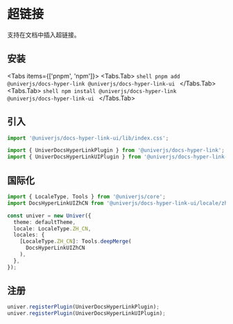 
# 超链接

支持在文档中插入超链接。

## 安装

<Tabs items={['pnpm', 'npm']}>
  <Tabs.Tab>
    ```shell
    pnpm add @univerjs/docs-hyper-link @univerjs/docs-hyper-link-ui
    ```
  </Tabs.Tab>
  <Tabs.Tab>
    ```shell
    npm install @univerjs/docs-hyper-link @univerjs/docs-hyper-link-ui
    ```
  </Tabs.Tab>
</Tabs>

## 引入

```typescript
import '@univerjs/docs-hyper-link-ui/lib/index.css';

import { UniverDocsHyperLinkPlugin } from '@univerjs/docs-hyper-link';
import { UniverDocsHyperLinkUIPlugin } from '@univerjs/docs-hyper-link-ui';
```

## 国际化

```typescript
import { LocaleType, Tools } from '@univerjs/core';
import DocsHyperLinkUIZhCN from '@univerjs/docs-hyper-link-ui/locale/zh-CN';

const univer = new Univer({
  theme: defaultTheme,
  locale: LocaleType.ZH_CN,
  locales: {
    [LocaleType.ZH_CN]: Tools.deepMerge(
      DocsHyperLinkUIZhCN
    ),
  },
});
```

## 注册

```typescript
univer.registerPlugin(UniverDocsHyperLinkPlugin);
univer.registerPlugin(UniverDocsHyperLinkUIPlugin);
```
